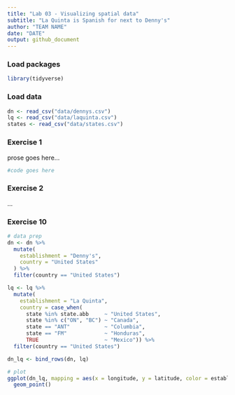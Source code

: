 ```yaml
---
title: "Lab 03 - Visualizing spatial data"
subtitle: "La Quinta is Spanish for next to Denny's"
author: "TEAM NAME"
date: "DATE"
output: github_document
---
```


### Load packages

```r
library(tidyverse) 
```

### Load data

```r
dn <- read_csv("data/dennys.csv")
lq <- read_csv("data/laquinta.csv")
states <- read_csv("data/states.csv")
```

### Exercise 1

prose goes here...

```r
#code goes here
```

### Exercise 2

...

### Exercise 10

```r
# data prep
dn <- dn %>%
  mutate(
    establishment = "Denny's",
    country = "United States"
  ) %>%
  filter(country == "United States")

lq <- lq %>%
  mutate(
    establishment = "La Quinta",
    country = case_when(
      state %in% state.abb     ~ "United States",
      state %in% c("ON", "BC") ~ "Canada",
      state == "ANT"           ~ "Columbia",
      state == "FM"            ~ "Honduras",
      TRUE                     ~ "Mexico")) %>%
  filter(country == "United States")

dn_lq <- bind_rows(dn, lq)    

# plot
ggplot(dn_lq, mapping = aes(x = longitude, y = latitude, color = establishment)) +
  geom_point()
```



